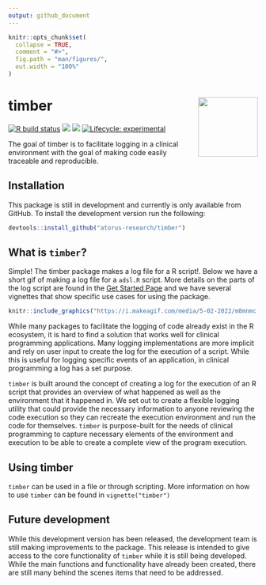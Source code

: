 ```yaml
---
output: github_document
---
```


<!-- README.md is generated from README.Rmd. Please edit that file -->

```r
knitr::opts_chunk$set(
  collapse = TRUE,
  comment = "#>",
  fig.path = "man/figures/",
  out.width = "100%"
)
```

# timber  <img src="man/figures/logo.png" align="right" alt="" width="120" />

<!-- badges: start -->
[![R build status](https://github.com/atorus-research/timber/workflows/R-CMD-check/badge.svg)](https://github.com/atorus-research/timber/actions?workflow=R-CMD-check)
[<img src="https://img.shields.io/codecov/c/github/atorus-research/timber">](https://codecov.io/gh/atorus-research/timber)
[<img src="https://img.shields.io/badge/License-MIT-blue.svg">](https://github.com/atorus-research/timber/blob/master/LICENSE.md)
[![Lifecycle: experimental](https://img.shields.io/badge/lifecycle-experimental-orange.svg)](https://lifecycle.r-lib.org/articles/stages.html#experimental-1)
<!-- badges: end -->

The goal of timber is to facilitate logging in a clinical environment with the goal of making code easily traceable and reproducible.

## Installation

This package is still in development and currently is only available from GitHub. To install the development version run the following:

```r
devtools::install_github("atorus-research/timber")
```

## What is ```timber```?

Simple!  The timber package makes a log file for a R script!.  Below we have a short gif of
making a log file for a `adsl.R` script.  More details on the parts of the log script
are found in the [Get Started Page](https://atorus-research.github.io/timber/articles/timber.html) and
we have several vignettes that show specific use cases for using the package.

```r
knitr::include_graphics("https://i.makeagif.com/media/5-02-2022/m8mnmc.gif")
```

While many packages to facilitate the logging of code already exist in the R ecosystem, it is hard to find a solution that works well for clinical programming applications.  Many logging implementations are more implicit and rely on user input to create the log for the execution of a script.  While this is useful for logging specific events of an application, in clinical programming a log has a set purpose.  

```timber``` is built around the concept of creating a log for the execution of an R script that provides an overview of what happened as well as the environment that it happened in.  We set out to create a flexible logging utility that could provide the necessary information to anyone reviewing the code execution so they can recreate the execution environment and run the code for themselves.  ```timber``` is purpose-built for the needs of clinical programming to capture necessary elements of the environment and execution to be able to create a complete view of the program execution.

## Using timber
```timber``` can be used in a file or through scripting.  More information on how to use ```timber``` can be found in `vignette("timber")`

## Future development
While this development version has been released, the development team is still making improvements to the package.  This release is intended to give access to the core functionality of ```timber``` while it is still being developed.  While the main functions and functionality have already been created, there are still many behind the scenes items that need to be addressed. 
